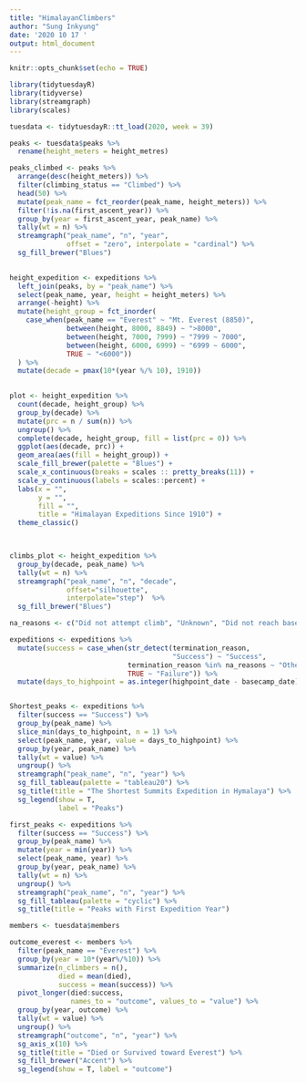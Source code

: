 ```yaml
---
title: "HimalayanClimbers"
author: "Sung Inkyung"
date: '2020 10 17 '
output: html_document
---
```


```r
knitr::opts_chunk$set(echo = TRUE)
```

```r
library(tidytuesdayR)
library(tidyverse)
library(streamgraph)
library(scales)
```


```r
tuesdata <- tidytuesdayR::tt_load(2020, week = 39)
```


```r
peaks <- tuesdata$peaks %>% 
  rename(height_meters = height_metres)

peaks_climbed <- peaks %>% 
  arrange(desc(height_meters)) %>% 
  filter(climbing_status == "Climbed") %>% 
  head(50) %>% 
  mutate(peak_name = fct_reorder(peak_name, height_meters)) %>% 
  filter(!is.na(first_ascent_year)) %>% 
  group_by(year = first_ascent_year, peak_name) %>% 
  tally(wt = n) %>% 
  streamgraph("peak_name", "n", "year",
              offset = "zero", interpolate = "cardinal") %>% 
  sg_fill_brewer("Blues")
 
```

```r
height_expedition <- expeditions %>% 
  left_join(peaks, by = "peak_name") %>% 
  select(peak_name, year, height = height_meters) %>% 
  arrange(-height) %>% 
  mutate(height_group = fct_inorder(
    case_when(peak_name == "Everest" ~ "Mt. Everest (8850)",
              between(height, 8000, 8849) ~ ">8000",
              between(height, 7000, 7999) ~ "7999 ~ 7000",
              between(height, 6000, 6999) ~ "6999 ~ 6000",
              TRUE ~ "<6000"))
  ) %>% 
  mutate(decade = pmax(10*(year %/% 10), 1910))
 

plot <- height_expedition %>% 
  count(decade, height_group) %>% 
  group_by(decade) %>% 
  mutate(prc = n / sum(n)) %>% 
  ungroup() %>% 
  complete(decade, height_group, fill = list(prc = 0)) %>% 
  ggplot(aes(decade, prc)) +
  geom_area(aes(fill = height_group)) +
  scale_fill_brewer(palette = "Blues") +
  scale_x_continuous(breaks = scales :: pretty_breaks(11)) +
  scale_y_continuous(labels = scales::percent) +
  labs(x = "",
       y = "",
       fill = "",
       title = "Himalayan Expeditions Since 1910") +
  theme_classic()

  

climbs_plot <- height_expedition %>% 
  group_by(decade, peak_name) %>% 
  tally(wt = n) %>% 
  streamgraph("peak_name", "n", "decade", 
              offset="silhouette", 
              interpolate="step")  %>% 
  sg_fill_brewer("Blues") 

```

 
```r
na_reasons <- c("Did not attempt climb", "Unknown", "Did not reach base camp", "Attempt rumoured")

expeditions <- expeditions %>% 
  mutate(success = case_when(str_detect(termination_reason,
                                        "Success") ~ "Success",
                             termination_reason %in% na_reasons ~ "Other", 
                             TRUE ~ "Failure")) %>% 
  mutate(days_to_highpoint = as.integer(highpoint_date - basecamp_date))


Shortest_peaks <- expeditions %>% 
  filter(success == "Success") %>% 
  group_by(peak_name) %>% 
  slice_min(days_to_highpoint, n = 1) %>% 
  select(peak_name, year, value = days_to_highpoint) %>% 
  group_by(year, peak_name) %>% 
  tally(wt = value) %>% 
  ungroup() %>% 
  streamgraph("peak_name", "n", "year") %>% 
  sg_fill_tableau(palette = "tableau20") %>% 
  sg_title(title = "The Shortest Summits Expedition in Hymalaya") %>% 
  sg_legend(show = T,
            label = "Peaks")
```

```r
first_peaks <- expeditions %>% 
  filter(success == "Success") %>% 
  group_by(peak_name) %>% 
  mutate(year = min(year)) %>% 
  select(peak_name, year) %>% 
  group_by(year, peak_name) %>% 
  tally(wt = n) %>% 
  ungroup() %>% 
  streamgraph("peak_name", "n", "year") %>% 
  sg_fill_tableau(palette = "cyclic") %>% 
  sg_title(title = "Peaks with First Expedition Year")


```


```r
members <- tuesdata$members

outcome_everest <- members %>% 
  filter(peak_name == "Everest") %>% 
  group_by(year = 10*(year%/%10)) %>% 
  summarize(n_climbers = n(),
            died = mean(died),
            success = mean(success)) %>% 
  pivot_longer(died:success,
               names_to = "outcome", values_to = "value") %>% 
  group_by(year, outcome) %>% 
  tally(wt = value) %>% 
  ungroup() %>% 
  streamgraph("outcome", "n", "year") %>% 
  sg_axis_x(10) %>% 
  sg_title(title = "Died or Survived toward Everest") %>% 
  sg_fill_brewer("Accent") %>% 
  sg_legend(show = T, label = "outcome")
```
